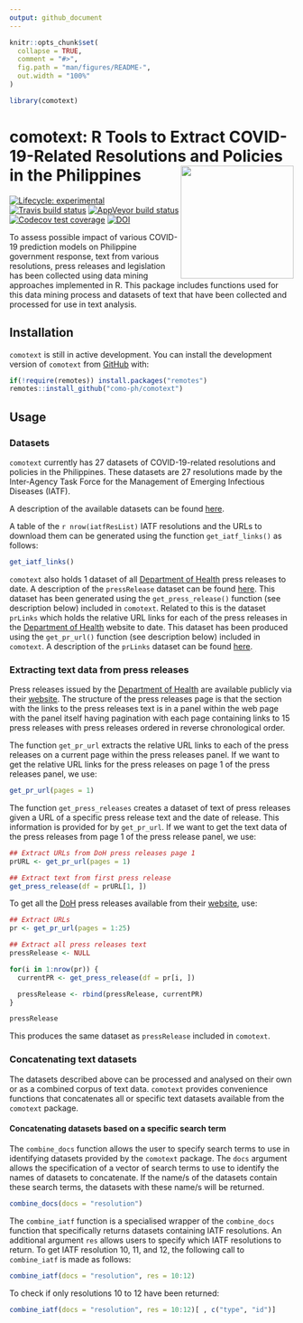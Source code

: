 ```yaml
---
output: github_document
---
```


<!-- README.md is generated from README.Rmd. Please edit that file -->

```r
knitr::opts_chunk$set(
  collapse = TRUE,
  comment = "#>",
  fig.path = "man/figures/README-",
  out.width = "100%"
)

library(comotext)
```

# comotext: R Tools to Extract COVID-19-Related Resolutions and Policies in the Philippines <img src="man/figures/comotext.png" width = "200px" align="right" />

<!-- badges: start -->
[![Lifecycle: experimental](https://img.shields.io/badge/lifecycle-experimental-orange.svg)](https://www.tidyverse.org/lifecycle/#experimental)
[![Travis build status](https://travis-ci.org/como-ph/comotext.svg?branch=master)](https://travis-ci.org/como-ph/comotext)
[![AppVeyor build status](https://ci.appveyor.com/api/projects/status/github/como-ph/comotext?branch=master&svg=true)](https://ci.appveyor.com/project/como-ph/comotext)
[![Codecov test coverage](https://codecov.io/gh/como-ph/comotext/branch/master/graph/badge.svg)](https://codecov.io/gh/como-ph/comotext?branch=master)
[![DOI](https://zenodo.org/badge/255823130.svg)](https://zenodo.org/badge/latestdoi/255823130)
<!-- badges: end -->

To assess possible impact of various COVID-19 prediction models on Philippine government response, text from various resolutions, press releases and legislation has been collected using data mining approaches implemented in R. This package includes functions used for this data mining process and datasets of text that have been collected and processed for use in text analysis.

## Installation

`comotext` is still in active development. You can install the development version of `comotext` from [GitHub](https://github.com/como-ph/comotext) with:

```r
if(!require(remotes)) install.packages("remotes")
remotes::install_github("como-ph/comotext")
```

## Usage

### Datasets

`comotext` currently has 27 datasets of COVID-19-related resolutions and policies in the Philippines. These datasets are 27 resolutions made by the Inter-Agency Task Force for the Management of Emerging Infectious Diseases (IATF).

A description of the available datasets can be found [here](https://como-ph.github.io/comotext/reference/index.html#section-datasets).

A table of the ```r nrow(iatfResList)``` IATF resolutions and the URLs to download them can be generated using the function `get_iatf_links()` as follows:

```r
get_iatf_links()
```

`comotext` also holds 1 dataset of all [Department of Health](http://www.doh.gov.ph) press releases to date. A description of the `pressRelease` dataset can be found [here](https://como-ph.github.io/comotext/reference/pressRelease.html). This dataset has been generated using the `get_press_release()` function (see description below) included in `comotext`. Related to this is the dataset `prLinks` which holds the relative URL links for each of the press releases in the [Department of Health](http://www.doh.gov.ph) website to date. This dataset has been produced using the `get_pr_url()` function (see description below) included in `comotext`. A description of the `prLinks` dataset can be found [here](https://como-ph.github.io/comotext/reference/prLinks.html).

### Extracting text data from press releases

Press releases issued by the [Department of Health](https://www.doh.gov.ph) are available publicly via their [website](https://www.doh.gov.ph/press-releases). The structure of the press releases page is that the section with the links to the press releases text is in a panel within the web page with the panel itself having pagination with each page containing links to 15 press releases with press releases ordered in reverse chronological order.

The function `get_pr_url` extracts the relative URL links to each of the press releases on a current page within the press releases panel. If we want to get the relative URL links for the press releases on page 1 of the press releases panel, we use:

```r
get_pr_url(pages = 1)
```

The function `get_press_releases` creates a dataset of text of press releases given a URL of a specific press release text and the date of release. This information is provided for by `get_pr_url`. If we want to get the text data of the press releases from page 1 of the press release panel, we use:

```r
## Extract URLs from DoH press releases page 1
prURL <- get_pr_url(pages = 1)

## Extract text from first press release
get_press_release(df = prURL[1, ])
```

To get all the [DoH](https://www.doh.gov.ph) press releases available from their [website](https://www.doh.gov.ph/press-releases), use:

```r
## Extract URLs
pr <- get_pr_url(pages = 1:25)

## Extract all press releases text
pressRelease <- NULL

for(i in 1:nrow(pr)) {
  currentPR <- get_press_release(df = pr[i, ])

  pressRelease <- rbind(pressRelease, currentPR)
}
```

```r
pressRelease
```

This produces the same dataset as `pressRelease` included in `comotext`.

### Concatenating text datasets

The datasets described above can be processed and analysed on their own or as a combined corpus of text data. `comotext` provides convenience functions that concatenates all or specific text datasets available from the `comotext` package.

#### Concatenating datasets based on a specific search term

The `combine_docs` function allows the user to specify search terms to use in identifying datasets provided by the `comotext` package. The `docs` argument allows the specification of a vector of search terms to use to identify the names of datasets to concatenate. If the name/s of the datasets contain these search terms, the datasets with these name/s will be returned.

```r
combine_docs(docs = "resolution")
```

The `combine_iatf` function is a specialised wrapper of the `combine_docs` function that specifically returns datasets containing IATF resolutions. An additional argument `res` allows users to specify which IATF resolutions to return. To get IATF resolution 10, 11, and 12, the following call to `combine_iatf` is made as follows:

```r
combine_iatf(docs = "resolution", res = 10:12)
```

To check if only resolutions 10 to 12 have been returned:

```r
combine_iatf(docs = "resolution", res = 10:12)[ , c("type", "id")]
```
